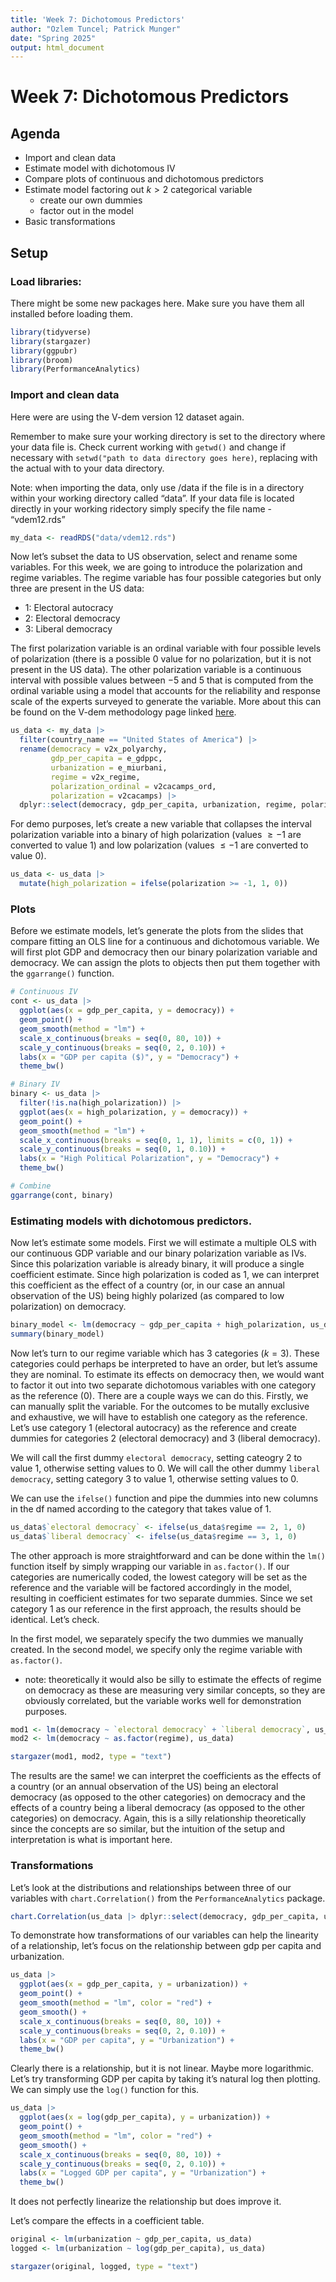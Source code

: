 ---
title: 'Week 7: Dichotomous Predictors'
author: "Ozlem Tuncel; Patrick Munger"
date: "Spring 2025"
output: html_document
---

# Week 7: Dichotomous Predictors

## Agenda

-   Import and clean data
-   Estimate model with dichotomous IV
-   Compare plots of continuous and dichotomous predictors
-   Estimate model factoring out $k > 2$ categorical variable
    -   create our own dummies
    -   factor out in the model
-   Basic transformations

## Setup

### Load libraries:

There might be some new packages here. Make sure you have them all installed before loading them.

```{r}
library(tidyverse)  
library(stargazer)  
library(ggpubr)      
library(broom)      
library(PerformanceAnalytics) 
```

### Import and clean data

Here were are using the V-dem version 12 dataset again.

Remember to make sure your working directory is set to the directory where your data file is. Check current working with `getwd()` and change if necessary with `setwd("path to data directory goes here)`, replacing with the actual with to your data directory.

Note: when importing the data, only use /data if the file is in a directory within your working directory called "data". If your data file is located directly in your working ridectory simply specify the file name - "vdem12.rds"

```{r, warning=FALSE}
my_data <- readRDS("data/vdem12.rds") 
```

Now let's subset the data to US observation, select and rename some variables. For this week, we are going to introduce the polarization and regime variables. The regime variable has four possible categories but only three are present in the US data:

-   $1$: Electoral autocracy
-   $2$: Electoral democracy
-   $3$: Liberal democracy

The first polarization variable is an ordinal variable with four possible levels of polarization (there is a possible $0$ value for no polarization, but it is not present in the US data). The other polarization variable is a continuous interval with possible values between $-5$ and $5$ that is computed from the ordinal variable using a model that accounts for the reliability and response scale of the experts surveyed to generate the variable. More about this can be found on the V-dem methodology page linked [here](https://www.v-dem.net/about/v-dem-project/methodology/).

```{r}
us_data <- my_data |>
  filter(country_name == "United States of America") |> 
  rename(democracy = v2x_polyarchy, 
         gdp_per_capita = e_gdppc,
         urbanization = e_miurbani,
         regime = v2x_regime,
         polarization_ordinal = v2cacamps_ord,
         polarization = v2cacamps) |>
  dplyr::select(democracy, gdp_per_capita, urbanization, regime, polarization, polarization_ordinal)
```

For demo purposes, let's create a new variable that collapses the interval polarization variable into a binary of high polarization (values $\geq -1$ are converted to value $1$) and low polarization (values $\leq -1$ are converted to value $0$).

```{r}
us_data <- us_data |>
  mutate(high_polarization = ifelse(polarization >= -1, 1, 0))
```

### Plots

Before we estimate models, let's generate the plots from the slides that compare fitting an OLS line for a continuous and dichotomous variable. We will first plot GDP and democracy then our binary polarization variable and democracy. We can assign the plots to objects then put them together with the `ggarrange()` function.

```{r}
# Continuous IV 
cont <- us_data |> 
  ggplot(aes(x = gdp_per_capita, y = democracy)) +
  geom_point() + 
  geom_smooth(method = "lm") +
  scale_x_continuous(breaks = seq(0, 80, 10)) +
  scale_y_continuous(breaks = seq(0, 2, 0.10)) +
  labs(x = "GDP per capita ($)", y = "Democracy") +
  theme_bw()

# Binary IV
binary <- us_data |> 
  filter(!is.na(high_polarization)) |> 
  ggplot(aes(x = high_polarization, y = democracy)) +
  geom_point() + 
  geom_smooth(method = "lm") +
  scale_x_continuous(breaks = seq(0, 1, 1), limits = c(0, 1)) +
  scale_y_continuous(breaks = seq(0, 1, 0.10)) +
  labs(x = "High Political Polarization", y = "Democracy") +
  theme_bw()

# Combine 
ggarrange(cont, binary)
```

### Estimating models with dichotomous predictors.

Now let's estimate some models. First we will estimate a multiple OLS with our continuous GDP variable and our binary polarization variable as IVs. Since this polarization variable is already binary, it will produce a single coefficient estimate. Since high polarization is coded as $1$, we can interpret this coefficient as the effect of a country (or, in our case an annual observation of the US) being highly polarized (as compared to low polarization) on democracy.

```{r}
binary_model <- lm(democracy ~ gdp_per_capita + high_polarization, us_data)
summary(binary_model)
```

Now let's turn to our regime variable which has 3 categories ($k = 3$). These categories could perhaps be interpreted to have an order, but let's assume they are nominal. To estimate its effects on democracy then, we would want to factor it out into two separate dichotomous variables with one category as the reference ($0$). There are a couple ways we can do this. Firstly, we can manually split the variable. For the outcomes to be mutally exclusive and exhaustive, we will have to establish one category as the reference. Let's use category $1$ (electoral autocracy) as the reference and create dummies for categories $2$ (electoral democracy) and $3$ (liberal democracy).

We will call the first dummy `electoral democracy`, setting cateogry $2$ to value $1$, otherwise setting values to $0$. We will call the other dummy `liberal democracy`, setting category $3$ to value $1$, otherwise setting values to $0$.

We can use the `ifelse()` function and pipe the dummies into new columns in the df named according to the category that takes value of $1$.

```{r}
us_data$`electoral democracy` <- ifelse(us_data$regime == 2, 1, 0)  
us_data$`liberal democracy` <- ifelse(us_data$regime == 3, 1, 0)  
```

The other approach is more straightforward and can be done within the `lm()` function itself by simply wrapping our variable in `as.factor()`. If our categories are numerically coded, the lowest category will be set as the reference and the variable will be factored accordingly in the model, resulting in coefficient estimates for two separate dummies. Since we set category $1$ as our reference in the first approach, the results should be identical. Let's check.

In the first model, we separately specify the two dummies we manually created. In the second model, we specify only the regime variable with `as.factor()`.

-   note: theoretically it would also be silly to estimate the effects of regime on democracy as these are measuring very similar concepts, so they are obviously correlated, but the variable works well for demonstration purposes.

```{r, warning = FALSE}
mod1 <- lm(democracy ~ `electoral democracy` + `liberal democracy`, us_data)
mod2 <- lm(democracy ~ as.factor(regime), us_data)

stargazer(mod1, mod2, type = "text")
```

The results are the same! we can interpret the coefficients as the effects of a country (or an annual observation of the US) being an electoral democracy (as opposed to the other categories) on democracy and the effects of a country being a liberal democracy (as opposed to the other categories) on democracy. Again, this is a silly relationship theoretically since the concepts are so similar, but the intuition of the setup and interpretation is what is important here.

### Transformations

Let's look at the distributions and relationships between three of our variables with `chart.Correlation()` from the `PerformanceAnalytics` package.

```{r}
chart.Correlation(us_data |> dplyr::select(democracy, gdp_per_capita, urbanization))
```

To demonstrate how transformations of our variables can help the linearity of a relationship, let's focus on the relationship between gdp per capita and urbanization.

```{r, warning = FALSE}
us_data |> 
  ggplot(aes(x = gdp_per_capita, y = urbanization)) +
  geom_point() + 
  geom_smooth(method = "lm", color = "red") +
  geom_smooth() +
  scale_x_continuous(breaks = seq(0, 80, 10)) +
  scale_y_continuous(breaks = seq(0, 2, 0.10)) +
  labs(x = "GDP per capita", y = "Urbanization") +
  theme_bw()
```

Clearly there is a relationship, but it is not linear. Maybe more logarithmic. Let's try transforming GDP per capita by taking it's natural log then plotting. We can simply use the `log()` function for this.

```{r, warning = FALSE}
us_data |> 
  ggplot(aes(x = log(gdp_per_capita), y = urbanization)) +
  geom_point() + 
  geom_smooth(method = "lm", color = "red") +
  geom_smooth() +
  scale_x_continuous(breaks = seq(0, 80, 10)) +
  scale_y_continuous(breaks = seq(0, 2, 0.10)) +
  labs(x = "Logged GDP per capita", y = "Urbanization") +
  theme_bw()
```

It does not perfectly linearize the relationship but does improve it.

Let's compare the effects in a coefficient table.

```{r, warning = FALSE}
original <- lm(urbanization ~ gdp_per_capita, us_data)
logged <- lm(urbanization ~ log(gdp_per_capita), us_data)

stargazer(original, logged, type = "text")
```
